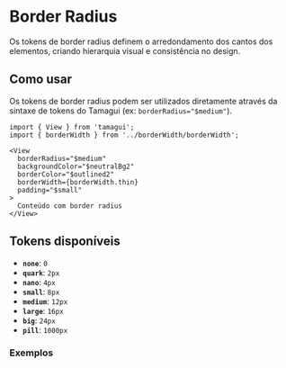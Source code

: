 

<Meta of={BorderRadiusStories} />

# Border Radius

Os tokens de border radius definem o arredondamento dos cantos dos elementos, criando hierarquia visual e consistência no design.

## Como usar

Os tokens de border radius podem ser utilizados diretamente através da sintaxe de tokens do Tamagui (ex: `borderRadius="$medium"`).

```tsx
import { View } from 'tamagui';
import { borderWidth } from '../borderWidth/borderWidth';

<View
  borderRadius="$medium"
  backgroundColor="$neutralBg2"
  borderColor="$outlined2"
  borderWidth={borderWidth.thin}
  padding="$small"
>
  Conteúdo com border radius
</View>
```

## Tokens disponíveis

- **`none`**: `0`
- **`quark`**: `2px`
- **`nano`**: `4px`
- **`small`**: `8px`
- **`medium`**: `12px`
- **`large`**: `16px`
- **`big`**: `24px`
- **`pill`**: `1000px`

### Exemplos

<Canvas of={BorderRadiusStories.Default} />
